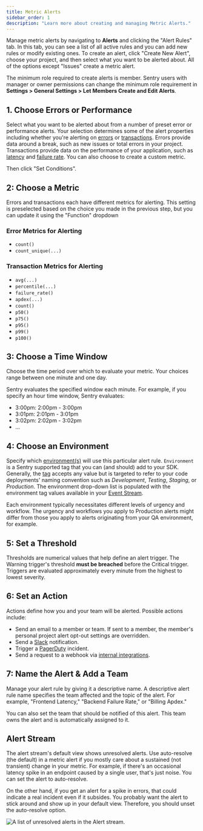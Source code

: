 ```yaml
---
title: Metric Alerts
sidebar_order: 1
description: "Learn more about creating and managing Metric Alerts."
---
```


Manage metric alerts by navigating to **Alerts** and clicking the "Alert Rules" tab. In this tab, you can see a list of all active rules and you can add new rules or modify existing ones. To create an alert, click "Create New Alert", choose your project, and then select what you want to be alerted about. All of the options except "Issues" create a metric alert.

The minimum role required to create alerts is member. Sentry users with manager or owner permissions can change the minimum role requirement in **Settings > General Settings > Let Members Create and Edit Alerts**.

## 1. Choose Errors or Performance

Select what you want to be alerted about from a number of preset error or performance alerts. Your selection determines some of the alert properties including whether you're alerting on [errors](/platforms/javascript/usage/#capturing-errors) or [transactions](/product/performance/). Errors provide data around a break, such as new issues or total errors in your project. Transactions provide data on the performance of your application, such as [latency](/product/performance/metrics/#latency) and [failure rate](/product/performance/metrics/#failure-rate). You can also choose to create a custom metric.

Then click "Set Conditions".

## 2: Choose a Metric

Errors and transactions each have different metrics for alerting. This setting is preselected based on the choice you made in the previous step, but you can update it using the "Function" dropdown

### Error Metrics for Alerting

- `count()`
- `count_unique(...)`

### Transaction Metrics for Alerting

- `avg(...)`
- `percentile(...)`
- `failure_rate()`
- `apdex(...)`
- `count()`
- `p50()`
- `p75()`
- `p95()`
- `p99()`
- `p100()`

## 3: Choose a Time Window

Choose the time period over which to evaluate your metric. Your choices range between one minute and one day.

<Note>

Sentry evaluates the specified window each minute. For example, if you specify an hour time window, Sentry evaluates:

- 3:00pm: 2:00pm - 3:00pm
- 3:01pm: 2:01pm - 3:01pm
- 3:02pm: 2:02pm - 3:02pm
- ...

</Note>

## 4: Choose an Environment

Specify which [environment(s)](/platforms/javascript/configuration/environments/) will use this particular alert rule. `Environment` is a Sentry supported tag that you can (and should) add to your SDK. Generally, the [tag](/platforms/javascript/enriching-events/tags/) accepts any value but is targeted to refer to your code deployments' naming convention such as _Development_, _Testing_, _Staging_, or _Production_. The environment drop-down list is populated with the environment tag values available in your [Event Stream](/product/accounts/quotas/manage-event-stream-guide/).

Each environment typically necessitates different levels of urgency and workflow. The urgency and workflows you apply to Production alerts might differ from those you apply to alerts originating from your QA environment, for example.

## 5: Set a Threshold

Thresholds are numerical values that help define an alert trigger. The Warning trigger's threshold **must be breached** before the Critical trigger. Triggers are evaluated approximately every minute from the highest to lowest severity.

## 6: Set an Action

Actions define how you and your team will be alerted. Possible actions include:

- Send an email to a member or team. If sent to a member, the member's personal project alert opt-out settings are overridden.
- Send a [Slack](/product/integrations/slack/) notification.
- Trigger a [PagerDuty](/product/integrations/pagerduty/) incident.
- Send a request to a webhook via [internal integrations](/product/integrations/integration-platform/#internal-integrations).

## 7: Name the Alert & Add a Team

Manage your alert rule by giving it a descriptive name. A descriptive alert rule name specifies the team affected and the topic of the alert. For example, "Frontend Latency," "Backend Failure Rate," or "Billing Apdex."

You can also set the team that should be notified of this alert. This team owns the alert and is automatically assigned to it.

## Alert Stream

The alert stream's default view shows unresolved alerts. Use auto-resolve (the default) in a metric alert if you mostly care about a sustained (not transient) change in your metric. For example, if there's an occasional latency spike in an endpoint caused by a single user, that's just noise. You can set the alert to auto-resolve.

On the other hand, if you get an alert for a spike in errors, that could indicate a real incident even if it subsides. You probably want the alert to stick around and show up in your default view. Therefore, you should unset the auto-resolve option.

![A list of unresolved alerts in the Alert stream.](alert-stream2.png)
